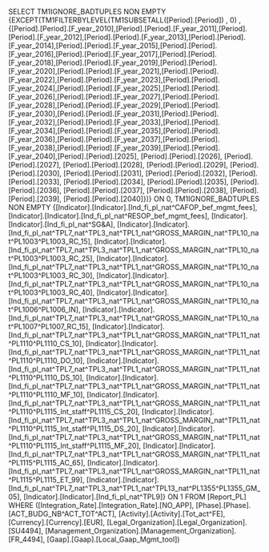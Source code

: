 SELECT TM1IGNORE_BADTUPLES NON EMPTY {EXCEPT(TM1FILTERBYLEVEL(TM1SUBSETALL([Period].[Period]) , 0) , {[Period].[Period].[F_year_2010],[Period].[Period].[F_year_2011],[Period].[Period].[F_year_2012],[Period].[Period].[F_year_2013],[Period].[Period].[F_year_2014],[Period].[Period].[F_year_2015],[Period].[Period].[F_year_2016],[Period].[Period].[F_year_2017],[Period].[Period].[F_year_2018],[Period].[Period].[F_year_2019],[Period].[Period].[F_year_2020],[Period].[Period].[F_year_2021],[Period].[Period].[F_year_2022],[Period].[Period].[F_year_2023],[Period].[Period].[F_year_2024],[Period].[Period].[F_year_2025],[Period].[Period].[F_year_2026],[Period].[Period].[F_year_2027],[Period].[Period].[F_year_2028],[Period].[Period].[F_year_2029],[Period].[Period].[F_year_2030],[Period].[Period].[F_year_2031],[Period].[Period].[F_year_2032],[Period].[Period].[F_year_2033],[Period].[Period].[F_year_2034],[Period].[Period].[F_year_2035],[Period].[Period].[F_year_2036],[Period].[Period].[F_year_2037],[Period].[Period].[F_year_2038],[Period].[Period].[F_year_2039],[Period].[Period].[F_year_2040],[Period].[Period].[2025], [Period].[Period].[2026], [Period].[Period].[2027], [Period].[Period].[2028], [Period].[Period].[2029], [Period].[Period].[2030], [Period].[Period].[2031], [Period].[Period].[2032], [Period].[Period].[2033], [Period].[Period].[2034], [Period].[Period].[2035], [Period].[Period].[2036], [Period].[Period].[2037], [Period].[Period].[2038], [Period].[Period].[2039], [Period].[Period].[2040]})} ON 0, TM1IGNORE_BADTUPLES NON EMPTY {[Indicator].[Indicator].[Ind_fi_pl_nat^CAFOP_bef_mgmt_fees], [Indicator].[Indicator].[Ind_fi_pl_nat^RESOP_bef_mgmt_fees], [Indicator].[Indicator].[Ind_fi_pl_nat^SG&A], [Indicator].[Indicator].[Ind_fi_pl_nat^TPL7_nat^TPL3_nat^TPL1_nat^GROSS_MARGIN_nat^TPL10_nat^PL1003^PL1003_RC_15], [Indicator].[Indicator].[Ind_fi_pl_nat^TPL7_nat^TPL3_nat^TPL1_nat^GROSS_MARGIN_nat^TPL10_nat^PL1003^PL1003_RC_25], [Indicator].[Indicator].[Ind_fi_pl_nat^TPL7_nat^TPL3_nat^TPL1_nat^GROSS_MARGIN_nat^TPL10_nat^PL1003^PL1003_RC_30], [Indicator].[Indicator].[Ind_fi_pl_nat^TPL7_nat^TPL3_nat^TPL1_nat^GROSS_MARGIN_nat^TPL10_nat^PL1003^PL1003_RC_40], [Indicator].[Indicator].[Ind_fi_pl_nat^TPL7_nat^TPL3_nat^TPL1_nat^GROSS_MARGIN_nat^TPL10_nat^PL1006^PL1006_IN], [Indicator].[Indicator].[Ind_fi_pl_nat^TPL7_nat^TPL3_nat^TPL1_nat^GROSS_MARGIN_nat^TPL10_nat^PL1007^PL1007_RC_15], [Indicator].[Indicator].[Ind_fi_pl_nat^TPL7_nat^TPL3_nat^TPL1_nat^GROSS_MARGIN_nat^TPL11_nat^PL1110^PL1110_CS_10], [Indicator].[Indicator].[Ind_fi_pl_nat^TPL7_nat^TPL3_nat^TPL1_nat^GROSS_MARGIN_nat^TPL11_nat^PL1110^PL1110_DO_10], [Indicator].[Indicator].[Ind_fi_pl_nat^TPL7_nat^TPL3_nat^TPL1_nat^GROSS_MARGIN_nat^TPL11_nat^PL1110^PL1110_DS_10], [Indicator].[Indicator].[Ind_fi_pl_nat^TPL7_nat^TPL3_nat^TPL1_nat^GROSS_MARGIN_nat^TPL11_nat^PL1110^PL1110_MF_10], [Indicator].[Indicator].[Ind_fi_pl_nat^TPL7_nat^TPL3_nat^TPL1_nat^GROSS_MARGIN_nat^TPL11_nat^PL1110^PL1115_Int_staff^PL1115_CS_20], [Indicator].[Indicator].[Ind_fi_pl_nat^TPL7_nat^TPL3_nat^TPL1_nat^GROSS_MARGIN_nat^TPL11_nat^PL1110^PL1115_Int_staff^PL1115_DS_20], [Indicator].[Indicator].[Ind_fi_pl_nat^TPL7_nat^TPL3_nat^TPL1_nat^GROSS_MARGIN_nat^TPL11_nat^PL1110^PL1115_Int_staff^PL1115_MF_20], [Indicator].[Indicator].[Ind_fi_pl_nat^TPL7_nat^TPL3_nat^TPL1_nat^GROSS_MARGIN_nat^TPL11_nat^PL1115^PL1115_AC_65], [Indicator].[Indicator].[Ind_fi_pl_nat^TPL7_nat^TPL3_nat^TPL1_nat^GROSS_MARGIN_nat^TPL11_nat^PL1115^PL1115_ET_99], [Indicator].[Indicator].[Ind_fi_pl_nat^TPL7_nat^TPL3_nat^TPL1_nat^TPL13_nat^PL1355^PL1355_GM_05], [Indicator].[Indicator].[Ind_fi_pl_nat^TPL9]} ON 1 FROM [Report_PL] WHERE ([Integration_Rate].[Integration_Rate].[NO_APP], [Phase].[Phase].[ACT_BUDG_NB^ACT_TOT^ACT], [Activity].[Activity].[Tot_act^FE], [Currency].[Currency].[EUR], [Legal_Organization].[Legal_Organization].[SU4494], [Management_Organization].[Management_Organization].[FR_4494], [Gaap].[Gaap].[Local_Gaap_Mgmt_tool])